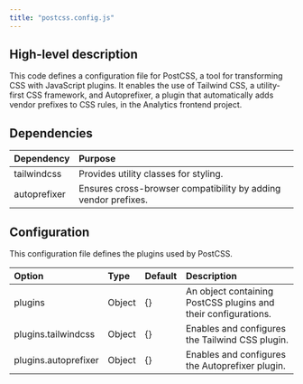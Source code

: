 ```yaml
---
title: "postcss.config.js"
---
```


## High-level description
This code defines a configuration file for PostCSS, a tool for transforming CSS with JavaScript plugins. It enables the use of Tailwind CSS, a utility-first CSS framework, and Autoprefixer, a plugin that automatically adds vendor prefixes to CSS rules, in the Analytics frontend project.

## Dependencies
| Dependency | Purpose |
|:-----------|:--------|
| tailwindcss | Provides utility classes for styling. |
| autoprefixer | Ensures cross-browser compatibility by adding vendor prefixes. |

## Configuration
This configuration file defines the plugins used by PostCSS.

| Option | Type | Default | Description |
|:-------|:-----|:--------|:------------|
| plugins | Object | {} | An object containing PostCSS plugins and their configurations. |
| plugins.tailwindcss | Object | {} | Enables and configures the Tailwind CSS plugin. |
| plugins.autoprefixer | Object | {} | Enables and configures the Autoprefixer plugin. | 
